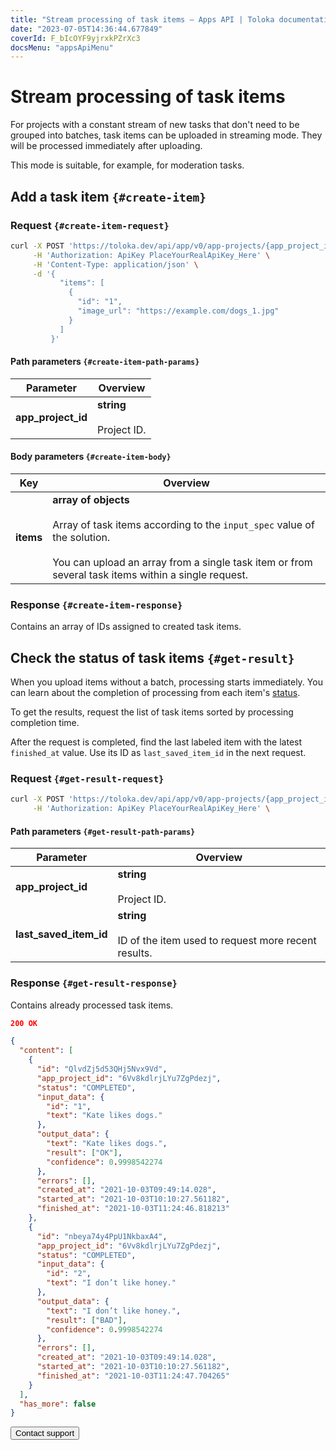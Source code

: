 ```yaml
---
title: "Stream processing of task items — Apps API | Toloka documentation"
date: "2023-07-05T14:36:44.677849"
coverId: F_bIcOYF9yjrxkPZrXc3
docsMenu: "appsApiMenu"
---
```


# Stream processing of task items

For projects with a constant stream of new tasks that don't need to be grouped into batches, task items can be uploaded in streaming mode. They will be processed immediately after uploading.

This mode is suitable, for example, for moderation tasks.

## Add a task item `{#create-item}`

### Request `{#create-item-request}`

```bash
curl -X POST 'https://toloka.dev/api/app/v0/app-projects/{app_project_id}/items/bulk' \
     -H 'Authorization: ApiKey PlaceYourRealApiKey_Here' \
     -H 'Content-Type: application/json' \
     -d '{
           "items": [
             {
               "id": "1",
               "image_url": "https://example.com/dogs_1.jpg"
             }
           ]
         }'
```

#### Path parameters `{#create-item-path-params}`

**Parameter**|**Overview**
----- | -----
**app_project_id**|**string**<br/><br/>Project ID.

#### Body parameters `{#create-item-body}`

**Key**|**Overview**
----- | -----
**items**|**array of objects**<br/><br/>Array of task items according to the `input_spec` value of the solution.<br/><br/>You can upload an array from a single task item or from several task items within a single request.

### Response `{#create-item-response}`

Contains an array of IDs assigned to created task items.

## Check the status of task items `{#get-result}`

<Note mode="note" title="Note">

When you upload items without a batch, processing starts immediately. You can learn about the completion of processing from each item's [status](/docs/apps-api/quickstart-api#check-items).

</Note>

To get the results, request the list of task items sorted by processing completion time.

After the request is completed, find the last labeled item with the latest `finished_at` value. Use its ID as `last_saved_item_id` in the next request.

### Request `{#get-result-request}`

```bash
curl -X POST 'https://toloka.dev/api/app/v0/app-projects/{app_project_id}/items?sort=finished&after_id={last_saved_item_id}' \
     -H 'Authorization: ApiKey PlaceYourRealApiKey_Here' \
```

#### Path parameters `{#get-result-path-params}`

**Parameter**|**Overview**
----- | -----
**app_project_id**|**string**<br/><br/>Project ID.
**last_saved_item_id**|**string**<br/><br/>ID of the item used to request more recent results.

### Response `{#get-result-response}`

Contains already processed task items.

```json
200 OK

{
  "content": [
    {
      "id": "QlvdZj5d53QHj5Nvx9Vd",
      "app_project_id": "6Vv8kdlrjLYu7ZgPdezj",
      "status": "COMPLETED",
      "input_data": {
        "id": "1",
        "text": "Kate likes dogs."
      },
      "output_data": {
        "text": "Kate likes dogs.",
        "result": ["OK"],
        "confidence": 0.9998542274
      },
      "errors": [],
      "created_at": "2021-10-03T09:49:14.028",
      "started_at": "2021-10-03T10:10:27.561182",
      "finished_at": "2021-10-03T11:24:46.818213"
    },
    {
      "id": "nbeya74y4PpU1NkbaxA4",
      "app_project_id": "6Vv8kdlrjLYu7ZgPdezj",
      "status": "COMPLETED",
      "input_data": {
        "id": "2",
        "text": "I don’t like honey."
      },
      "output_data": {
        "text": "I don’t like honey.",
        "result": ["BAD"],
        "confidence": 0.9998542274
      },
      "errors": [],
      "created_at": "2021-10-03T09:49:14.028",
      "started_at": "2021-10-03T10:10:27.561182",
      "finished_at": "2021-10-03T11:24:47.704265"
    }
  ],
  "has_more": false
}
```

<Button themeColor="light" view="default" size="l" type="link" url="/docs/guide/troubleshooting/support?form-source=apps-api-streaming-items">Contact support</Button>